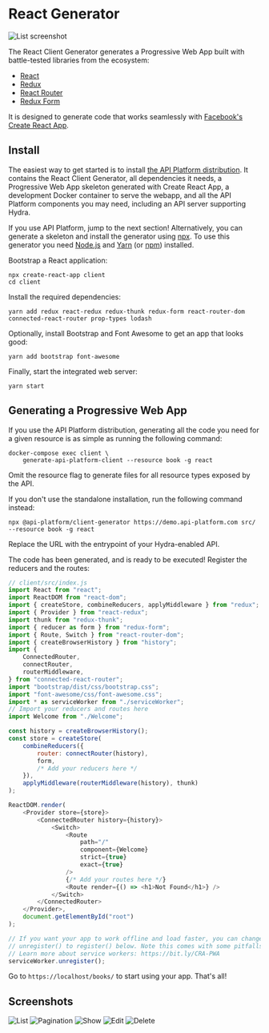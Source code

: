 # React Generator

![List screenshot](images/react/client-generator-react-list.png)

The React Client Generator generates a Progressive Web App built with battle-tested libraries from the ecosystem:

-   [React](https://facebook.github.io/react/)
-   [Redux](http://redux.js.org)
-   [React Router](https://reacttraining.com/react-router/)
-   [Redux Form](http://redux-form.com/)

It is designed to generate code that works seamlessly with [Facebook's Create React App](https://create-react-app.dev/).

## Install

The easiest way to get started is to install [the API Platform distribution](../distribution/index.md).
It contains the React Client Generator, all dependencies it needs, a Progressive Web App skeleton generated with Create React App,
a development Docker container to serve the webapp, and all the API Platform components you may need, including an API server
supporting Hydra.

If you use API Platform, jump to the next section!
Alternatively, you can generate a skeleton and install the generator using [npx](https://www.npmjs.com/package/npx).
To use this generator you need [Node.js](https://nodejs.org/) and [Yarn](https://yarnpkg.com/) (or [npm](https://www.npmjs.com/)) installed.

Bootstrap a React application:

```console
npx create-react-app client
cd client
```

Install the required dependencies:

```console
yarn add redux react-redux redux-thunk redux-form react-router-dom connected-react-router prop-types lodash
```

Optionally, install Bootstrap and Font Awesome to get an app that looks good:

```console
yarn add bootstrap font-awesome
```

Finally, start the integrated web server:

```console
yarn start
```

## Generating a Progressive Web App

If you use the API Platform distribution, generating all the code you need for a given resource is as simple as running the following command:

```console
docker-compose exec client \
    generate-api-platform-client --resource book -g react
```

Omit the resource flag to generate files for all resource types exposed by the API.

If you don't use the standalone installation, run the following command instead:

```console
npx @api-platform/client-generator https://demo.api-platform.com src/ --resource book -g react
```

Replace the URL with the entrypoint of your Hydra-enabled API.

The code has been generated, and is ready to be executed!
Register the reducers and the routes:

```javascript
// client/src/index.js
import React from "react";
import ReactDOM from "react-dom";
import { createStore, combineReducers, applyMiddleware } from "redux";
import { Provider } from "react-redux";
import thunk from "redux-thunk";
import { reducer as form } from "redux-form";
import { Route, Switch } from "react-router-dom";
import { createBrowserHistory } from "history";
import {
    ConnectedRouter,
    connectRouter,
    routerMiddleware,
} from "connected-react-router";
import "bootstrap/dist/css/bootstrap.css";
import "font-awesome/css/font-awesome.css";
import * as serviceWorker from "./serviceWorker";
// Import your reducers and routes here
import Welcome from "./Welcome";

const history = createBrowserHistory();
const store = createStore(
    combineReducers({
        router: connectRouter(history),
        form,
        /* Add your reducers here */
    }),
    applyMiddleware(routerMiddleware(history), thunk)
);

ReactDOM.render(
    <Provider store={store}>
        <ConnectedRouter history={history}>
            <Switch>
                <Route
                    path="/"
                    component={Welcome}
                    strict={true}
                    exact={true}
                />
                {/* Add your routes here */}
                <Route render={() => <h1>Not Found</h1>} />
            </Switch>
        </ConnectedRouter>
    </Provider>,
    document.getElementById("root")
);

// If you want your app to work offline and load faster, you can change
// unregister() to register() below. Note this comes with some pitfalls.
// Learn more about service workers: https://bit.ly/CRA-PWA
serviceWorker.unregister();
```

Go to `https://localhost/books/` to start using your app.
That's all!

## Screenshots

![List](images/react/client-generator-react-list.png)
![Pagination](images/react/client-generator-react-list-pagination.png)
![Show](images/react/client-generator-react-show.png)
![Edit](images/react/client-generator-react-edit.png)
![Delete](images/react/client-generator-react-delete.png)
